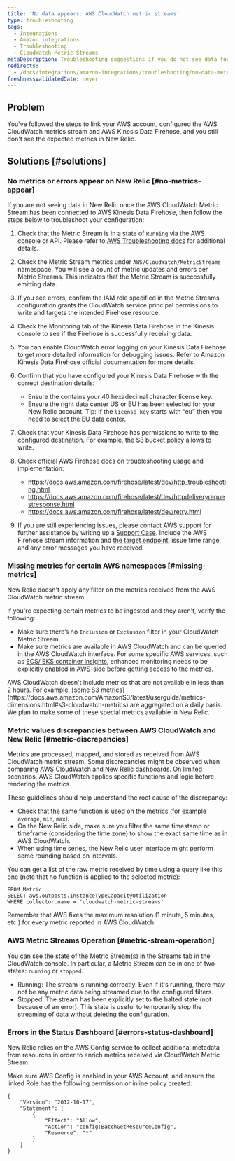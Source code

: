 ```yaml
---
title: 'No data appears: AWS CloudWatch metric streams'
type: troubleshooting
tags:
  - Integrations
  - Amazon integrations
  - Troubleshooting
  - CloudWatch Metric Streams
metaDescription: Troubleshooting suggestions if you do not see data for your AWS CloudWatch Metric Streams integration in the New Relic infrastructure UI.
redirects:
  - /docs/integrations/amazon-integrations/troubleshooting/no-data-metric-streams
freshnessValidatedDate: never
---
```


## Problem

You've followed the steps to link your AWS account, configured the AWS CloudWatch metrics stream and AWS Kinesis Data Firehose, and you still don't see the expected metrics in New Relic.

## Solutions [#solutions]

### No metrics or errors appear on New Relic [#no-metrics-appear]

If you are not seeing data in New Relic once the AWS CloudWatch Metric Stream has been connected to AWS Kinesis Data Firehose, then follow the steps below to troubleshoot your configuration:

1. Check that the Metric Stream is in a state of `Running` via the AWS console or API. Please refer to [AWS Troubleshooting docs](https://docs.aws.amazon.com/AmazonCloudWatch/latest/monitoring/CloudWatch-metric-streams-troubleshoot.html) for additional details.

2. Check the Metric Stream metrics under `AWS/CloudWatch/MetricStreams` namespace. You will see a count of metric updates and errors per Metric Streams. This indicates that the Metric Stream is successfully emitting data.

3. If you see errors, confirm the IAM role specified in the Metric Streams configuration grants the CloudWatch service principal permissions to write and targets the intended Firehose resource.

4. Check the Monitoring tab of the Kinesis Data Firehose in the Kinesis console to see if the Firehose is successfully receiving data.

5. You can enable CloudWatch error logging on your Kinesis Data Firehose to get more detailed information for debugging issues. Refer to Amazon Kinesis Data Firehose official documentation for more details.

6. Confirm that you have configured your Kinesis Data Firehose with the correct destination details:

   * Ensure the <InlinePopover type="licenseKey"/> contains your 40 hexadecimal character license key.
   * Ensure the right data center US or EU has been selected for your New Relic account. Tip: If the `license_key` starts with “eu” then you need to select the EU data center.

7. Check that your Kinesis Data Firehose has permissions to write to the configured destination. For example, the S3 bucket policy allows to write.

8. Check official AWS Firehose docs on troubleshooting usage and implementation:

   * https://docs.aws.amazon.com/firehose/latest/dev/http_troubleshooting.html
   * https://docs.aws.amazon.com/firehose/latest/dev/httpdeliveryrequestresponse.html
   * https://docs.aws.amazon.com/firehose/latest/dev/retry.html

9. If you are still experiencing issues, please contact AWS support for further assistance by writing up a [Support Case](https://docs.aws.amazon.com/awssupport/latest/user/case-management.html). Include the AWS Firehose stream information and [the target endpoint](/docs/infrastructure/amazon-integrations/connect/cloudwatch-metric-streams/aws-metric-stream-setup#manual-setup), issue time range, and any error messages you have received.

### Missing metrics for certain AWS namespaces [#missing-metrics]

New Relic doesn't apply any filter on the metrics received from the AWS CloudWatch metric stream.

If you're expecting certain metrics to be ingested and they aren't, verify the following:

* Make sure there’s no `Inclusion` or `Exclusion` filter in your CloudWatch Metric Stream.
* Make sure metrics are available in AWS CloudWatch and can be queried in the AWS CloudWatch interface. For some specific AWS services, such as [ECS/ EKS container insights](https://docs.aws.amazon.com/AmazonCloudWatch/latest/monitoring/deploy-container-insights.html), enhanced monitoring needs to be explicitly enabled in AWS-side before getting access to the metrics.

<Callout variant="important">
  AWS CloudWatch doesn't include metrics that are not available in less than 2 hours. For example, [some S3 metrics](https://docs.aws.amazon.com/AmazonS3/latest/userguide/metrics-dimensions.html#s3-cloudwatch-metrics) are aggregated on a daily basis. We plan to make some of these special metrics available in New Relic.
</Callout>

### Metric values discrepancies between AWS CloudWatch and New Relic [#metric-discrepancies]

Metrics are processed, mapped, and stored as received from AWS CloudWatch metric stream. Some discrepancies might be observed when comparing AWS CloudWatch and New Relic dashboards. On limited scenarios, AWS CloudWatch applies specific functions and logic before rendering the metrics.

These guidelines should help understand the root cause of the discrepancy:

* Check that the same function is used on the metrics (for example `average`, `min`, `max`).
* On the New Relic side, make sure you filter the same timestamp or timeframe (considering the time zone) to show the exact same time as in AWS CloudWatch.
* When using time series, the New Relic user interface might perform some rounding based on intervals.

You can get a list of the raw metric received by time using a query like this one (note that no function is applied to the selected metric):

```
FROM Metric
SELECT aws.outposts.InstanceTypeCapacityUtilization
WHERE collector.name = 'cloudwatch-metric-streams'
```

Remember that AWS fixes the maximum resolution (1 minute, 5 minutes, etc.) for every metric reported in AWS CloudWatch.

### AWS Metric Streams Operation [#metric-stream-operation]

You can see the state of the Metric Stream(s) in the Streams tab in the CloudWatch console. In particular, a Metric Stream can be in one of two states: `running` or `stopped`.

* Running: The stream is running correctly. Even if it's running, there may not be any metric data being streamed due to the configured filters.
* Stopped: The stream has been explicitly set to the halted state (not because of an error). This state is useful to temporarily stop the streaming of data without deleting the configuration.

### Errors in the Status Dashboard [#errors-status-dashboard]

New Relic relies on the AWS Config service to collect additional metadata from resources in order to enrich metrics received via CloudWatch Metric Stream.

Make sure AWS Config is enabled in your AWS Account, and ensure the linked Role has the following permission or inline policy created:

```
{
    "Version": "2012-10-17",
    "Statement": [
        {
            "Effect": "Allow",
            "Action": "config:BatchGetResourceConfig",
            "Resource": "*"
        }
    ]
}
```
